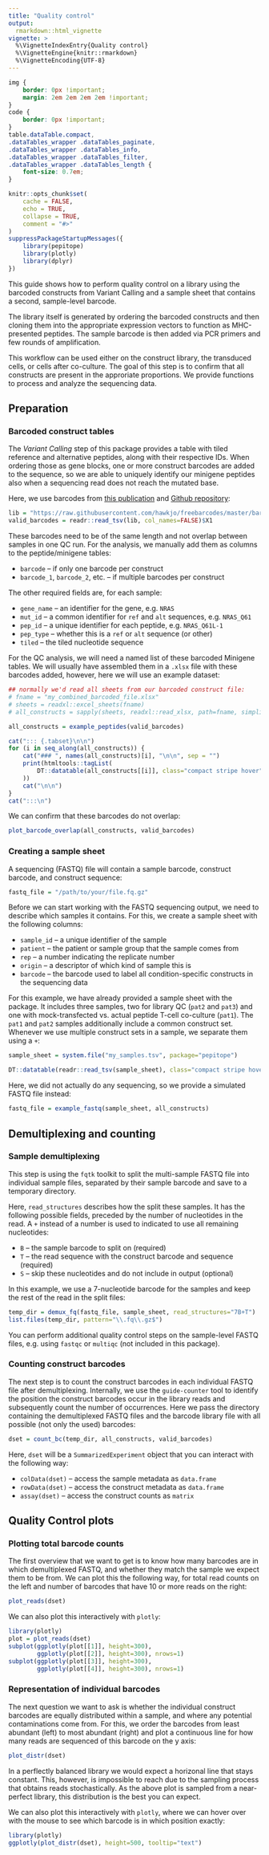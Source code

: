 ```yaml
---
title: "Quality control"
output:
  rmarkdown::html_vignette
vignette: >
  %\VignetteIndexEntry{Quality control}
  %\VignetteEngine{knitr::rmarkdown}
  %\VignetteEncoding{UTF-8}
---
```


```css
img {
    border: 0px !important;
    margin: 2em 2em 2em 2em !important;
}
code {
    border: 0px !important;
}
table.dataTable.compact,
.dataTables_wrapper .dataTables_paginate,
.dataTables_wrapper .dataTables_info,
.dataTables_wrapper .dataTables_filter,
.dataTables_wrapper .dataTables_length {
    font-size: 0.7em;
}
```

```r
knitr::opts_chunk$set(
    cache = FALSE,
    echo = TRUE,
    collapse = TRUE,
    comment = "#>"
)
suppressPackageStartupMessages({
    library(pepitope)
    library(plotly)
    library(dplyr)
})
```

This guide shows how to perform quality control on a library using the barcoded
constructs from Variant Calling and a sample sheet that contains a second,
sample-level barcode.

The library itself is generated by ordering the barcoded constructs and then
cloning them into the appropriate expression vectors to function as
MHC-presented peptides. The sample barcode is then added via PCR primers and
few rounds of amplification.

This workflow can be used either on the construct library, the transduced
cells, or cells after co-culture. The goal of this step is to confirm that all
constructs are present in the approriate proportions. We provide functions to
process and analyze the sequencing data.

Preparation
-----------

### Barcoded construct tables

The *Variant Calling* step of this package provides a table with tiled reference
and alternative peptides, along with their respective IDs. When ordering those
as gene blocks, one or more construct barcodes are added to the sequence, so we are
able to uniquely identify our minigene peptides also when a sequencing read
does not reach the mutated base.

Here, we use barcodes from
[this publication](https://www.pnas.org/doi/full/10.1073/pnas.1802640115) and
[Github repository](https://github.com/hawkjo/freebarcodes):

```r
lib = "https://raw.githubusercontent.com/hawkjo/freebarcodes/master/barcodes/barcodes12-1.txt"
valid_barcodes = readr::read_tsv(lib, col_names=FALSE)$X1
```

These barcodes need to be of the same length and not overlap between samples in
one QC run. For the analysis, we manually add them as columns to the
peptide/minigene tables:

* `barcode` -- if only one barcode per construct
* `barcode_1`, `barcode_2`, etc. -- if multiple barcodes per construct

The other required fields are, for each sample:

* `gene_name` -- an identifier for the gene, e.g. `NRAS`
* `mut_id` -- a common identifier for `ref` and `alt` sequences, e.g. `NRAS_Q61`
* `pep_id` -- a unique identifier for each peptide, e.g. `NRAS_Q61L-1`
* `pep_type` -- whether this is a `ref` or `alt` sequence (or other)
* `tiled` -- the tiled nucleotide sequence

For the QC analysis, we will need a named list of these barcoded Minigene
tables. We will usually have assembled them in a `.xlsx` file with these
barcodes added, however, here we will use an example dataset:

```r
## normally we'd read all sheets from our barcoded construct file:
# fname = "my_combined_barcoded_file.xlsx"
# sheets = readxl::excel_sheets(fname)
# all_constructs = sapply(sheets, readxl::read_xlsx, path=fname, simplify=FALSE)

all_constructs = example_peptides(valid_barcodes)
```

```r
cat("::: {.tabset}\n\n")
for (i in seq_along(all_constructs)) {
    cat("### ", names(all_constructs)[i], "\n\n", sep = "")
    print(htmltools::tagList(
        DT::datatable(all_constructs[[i]], class="compact stripe hover", options=list(scrollX=TRUE))
    ))
    cat("\n\n")
}
cat(":::\n")
```

We can confirm that these barcodes do not overlap:

```r
plot_barcode_overlap(all_constructs, valid_barcodes)
```

### Creating a sample sheet

A sequencing (FASTQ) file will contain a sample barcode, construct barcode,
and construct sequence:

```r
fastq_file = "/path/to/your/file.fq.gz"
```

Before we can start working with the FASTQ sequencing output, we need to describe
which samples it contains. For this, we create a sample sheet with the following
columns:

* `sample_id` -- a unique identifier of the sample
* `patient` -- the patient or sample group that the sample comes from
* `rep` -- a number indicating the replicate number
* `origin` -- a descriptor of which kind of sample this is
* `barcode` -- the barcode used to label all condition-specific constructs in the sequencing data

For this example, we have already provided a sample sheet with the package. It
includes three samples, two for library QC (`pat2` and `pat3`) and one with
mock-transfected vs. actual peptide T-cell co-culture (`pat1`). The `pat1` and
`pat2` samples additionally include a common construct set. Whenever we use
multiple construct sets in a sample, we separate them using a `+`:

```r
sample_sheet = system.file("my_samples.tsv", package="pepitope")
```

```r
DT::datatable(readr::read_tsv(sample_sheet), class="compact stripe hover")
```

Here, we did not actually do any sequencing, so we provide a simulated FASTQ
file instead:

```r
fastq_file = example_fastq(sample_sheet, all_constructs)
```

Demultiplexing and counting
---------------------------

### Sample demultiplexing

This step is using the `fqtk` toolkit to split the multi-sample FASTQ file into
individual sample files, separated by their sample barcode and save to a
temporary directory.

Here, `read_structures` describes how the split these samples. It has the
following possible fields, preceded by the number of nucleotides in the read. A
`+` instead of a number is used to indicated to use all remaining nucleotides:

* `B` -- the sample barcode to split on (required)
* `T` -- the read sequence with the construct barcode and sequence (required)
* `S` -- skip these nucleotides and do not include in output (optional)

In this example, we use a 7-nucleotide barcode for the samples and keep the
rest of the read in the split files:

```r
temp_dir = demux_fq(fastq_file, sample_sheet, read_structures="7B+T")
list.files(temp_dir, pattern="\\.fq\\.gz$")
```

You can perform additional quality control steps on the sample-level FASTQ
files, e.g. using `fastqc` or `multiqc` (not included in this package).

### Counting construct barcodes

The next step is to count the construct barcodes in each individual FASTQ file
after demultiplexing. Internally, we use the `guide-counter` tool to identify the
position the construct barcodes occur in the library reads and subsequently
count the number of occurrences. Here we pass the directory containing the
demultiplexed FASTQ files and the barcode library file with all possible
(not only the used) barcodes:

```r
dset = count_bc(temp_dir, all_constructs, valid_barcodes)
```

Here, `dset` will be a `SummarizedExperiment` object that you can interact
with the following way:

* `colData(dset)` -- access the sample metadata as `data.frame`
* `rowData(dset)` -- access the construct metadata as `data.frame`
* `assay(dset)` -- access the construct counts as `matrix`

Quality Control plots
---------------------

### Plotting total barcode counts

The first overview that we want to get is to know how many barcodes are in which
demultiplexed FASTQ, and whether they match the sample we expect them to be
from. We can plot this the following way, for total read counts on the left and
number of barcodes that have 10 or more reads on the right:

```r
plot_reads(dset)
```

We can also plot this interactively with `plotly`:

```r
library(plotly)
plot = plot_reads(dset)
subplot(ggplotly(plot[[1]], height=300),
        ggplotly(plot[[2]], height=300), nrows=1)
subplot(ggplotly(plot[[3]], height=300),
        ggplotly(plot[[4]], height=300), nrows=1)
```

### Representation of individual barcodes

The next question we want to ask is whether the individual construct barcodes
are equally distributed within a sample, and where any potential contaminations
come from. For this, we order the barcodes from least abundant (left) to most
abundant (right) and plot a continuous line for how many reads are sequenced of
this barcode on the y axis:

```r
plot_distr(dset)
```

In a perflectly balanced library we would expect a horizonal line that stays
constant. This, however, is impossible to reach due to the sampling process that
obtains reads stochastically. As the above plot is sampled from a near-perfect
library, this distribution is the best you can expect.

We can also plot this interactively with `plotly`, where we can hover over with
the mouse to see which barcode is in which position exactly:

```r
library(plotly)
ggplotly(plot_distr(dset), height=500, tooltip="text")
```

<!-- add cor plots here
### Correlation of read counts between samples

static plot

```r
```
-->
